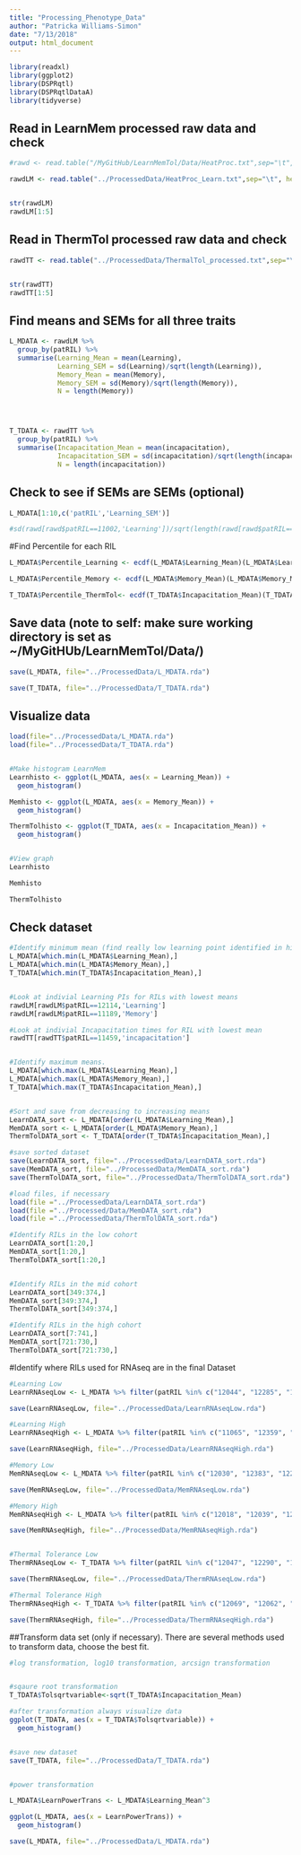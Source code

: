 ```yaml
---
title: "Processing_Phenotype_Data"
author: "Patricka Williams-Simon"
date: "7/13/2018"
output: html_document
---
```


```r
library(readxl)
library(ggplot2)
library(DSPRqtl)
library(DSPRqtlDataA)
library(tidyverse)
```

## Read in LearnMem processed raw data and check 

```r
#rawd <- read.table("/MyGitHub/LearnMemTol/Data/HeatProc.txt",sep="\t", #header=TRUE, stringsAsFactors = FALSE)

rawdLM <- read.table("../ProcessedData/HeatProc_Learn.txt",sep="\t", header=TRUE, stringsAsFactors = FALSE)


str(rawdLM)
rawdLM[1:5]

```

## Read in ThermTol processed raw data and check
```r
rawdTT <- read.table("../ProcessedData/ThermalTol_processed.txt",sep="\t", header=TRUE, stringsAsFactors = FALSE)


str(rawdTT)
rawdTT[1:5]


```

## Find means and SEMs for all three traits

```r
L_MDATA <- rawdLM %>% 
  group_by(patRIL) %>% 
  summarise(Learning_Mean = mean(Learning),
            Learning_SEM = sd(Learning)/sqrt(length(Learning)),
            Memory_Mean = mean(Memory),
            Memory_SEM = sd(Memory)/sqrt(length(Memory)),
            N = length(Memory))




T_TDATA <- rawdTT %>% 
  group_by(patRIL) %>% 
  summarise(Incapacitation_Mean = mean(incapacitation),
            Incapacitation_SEM = sd(incapacitation)/sqrt(length(incapacitation)),
            N = length(incapacitation))
```

## Check to see if SEMs are SEMs (optional)

```r
L_MDATA[1:10,c('patRIL','Learning_SEM')]

#sd(rawd[rawd$patRIL==11002,'Learning'])/sqrt(length(rawd[rawd$patRIL==11002,'Learning']))


```

#Find Percentile for each RIL

```r

L_MDATA$Percentile_Learning <- ecdf(L_MDATA$Learning_Mean)(L_MDATA$Learning_Mean)

L_MDATA$Percentile_Memory <- ecdf(L_MDATA$Memory_Mean)(L_MDATA$Memory_Mean)

T_TDATA$Percentile_ThermTol<- ecdf(T_TDATA$Incapacitation_Mean)(T_TDATA$Incapacitation_Mean)

```


## Save data (note to self: make sure working directory is set as ~/MyGitHUb/LearnMemTol/Data/)

```r
save(L_MDATA, file="../ProcessedData/L_MDATA.rda")

save(T_TDATA, file="../ProcessedData/T_TDATA.rda")

```

## Visualize data

```r

load(file="../ProcessedData/L_MDATA.rda")
load(file="../ProcessedData/T_TDATA.rda")


#Make histogram LearnMem
Learnhisto <- ggplot(L_MDATA, aes(x = Learning_Mean)) +
  geom_histogram()

Memhisto <- ggplot(L_MDATA, aes(x = Memory_Mean)) +
  geom_histogram()

ThermTolhisto <- ggplot(T_TDATA, aes(x = Incapacitation_Mean)) +
  geom_histogram()


#View graph
Learnhisto

Memhisto

ThermTolhisto

```

## Check dataset

```r
#Identify minimum mean (find really low learning point identified in histograms)
L_MDATA[which.min(L_MDATA$Learning_Mean),]
L_MDATA[which.min(L_MDATA$Memory_Mean),]
T_TDATA[which.min(T_TDATA$Incapacitation_Mean),]


#Look at indivial Learning PIs for RILs with lowest means
rawdLM[rawdLM$patRIL==12114,'Learning']
rawdLM[rawdLM$patRIL==11189,'Memory']

#Look at indivial Incapacitation times for RIL with lowest mean
rawdTT[rawdTT$patRIL==11459,'incapacitation']


#Identify maximum means.
L_MDATA[which.max(L_MDATA$Learning_Mean),]
L_MDATA[which.max(L_MDATA$Memory_Mean),]
T_TDATA[which.max(T_TDATA$Incapacitation_Mean),]


#Sort and save from decreasing to increasing means 
LearnDATA_sort <- L_MDATA[order(L_MDATA$Learning_Mean),]
MemDATA_sort <- L_MDATA[order(L_MDATA$Memory_Mean),]
ThermTolDATA_sort <- T_TDATA[order(T_TDATA$Incapacitation_Mean),]

#save sorted dataset
save(LearnDATA_sort, file="../ProcessedData/LearnDATA_sort.rda")
save(MemDATA_sort, file="../ProcessedData/MemDATA_sort.rda")
save(ThermTolDATA_sort, file="../ProcessedData/ThermTolDATA_sort.rda")

#load files, if necessary
load(file ="../ProcessedData/LearnDATA_sort.rda")
load(file ="../Processed/Data/MemDATA_sort.rda")
load(file ="../ProcessedData/ThermTolDATA_sort.rda")

#Identify RILs in the low cohort
LearnDATA_sort[1:20,]
MemDATA_sort[1:20,]
ThermTolDATA_sort[1:20,]


#Identify RILs in the mid cohort
LearnDATA_sort[349:374,]
MemDATA_sort[349:374,]
ThermTolDATA_sort[349:374,]

#Identify RILs in the high cohort
LearnDATA_sort[7:741,]
MemDATA_sort[721:730,]
ThermTolDATA_sort[721:730,]

```


#Identify where RILs used for RNAseq are in the final Dataset

```r
#Learning Low
LearnRNAseqLow <- L_MDATA %>% filter(patRIL %in% c("12044", "12285", "12138", "11189", "12022", "12084", "12324"))

save(LearnRNAseqLow, file="../ProcessedData/LearnRNAseqLow.rda")

#Learning High
LearnRNAseqHigh <- L_MDATA %>% filter(patRIL %in% c("11065", "12359", "11146", "11144", "11006", "11122", "11023"))

save(LearnRNAseqHigh, file="../ProcessedData/LearnRNAseqHigh.rda")

#Memory Low
MemRNAseqLow <- L_MDATA %>% filter(patRIL %in% c("12030", "12383", "12285", "11189", "11038", "11133", "11186"))

save(MemRNAseqLow, file="../ProcessedData/MemRNAseqLow.rda")

#Memory High
MemRNAseqHigh <- L_MDATA %>% filter(patRIL %in% c("12018", "12039", "12074", "11184", "11122", "12071", "11023"))

save(MemRNAseqHigh, file="../ProcessedData/MemRNAseqHigh.rda")


#Thermal Tolerance Low
ThermRNAseqLow <- T_TDATA %>% filter(patRIL %in% c("12047", "12290", "12042", "11106", "12060", "11042", "11132"))

save(ThermRNAseqLow, file="../ProcessedData/ThermRNAseqLow.rda")

#Thermal Tolerance High
ThermRNAseqHigh <- T_TDATA %>% filter(patRIL %in% c("12069", "12062", "11024", "11163", "11023", "11043", "11067"))

save(ThermRNAseqHigh, file="../ProcessedData/ThermRNAseqHigh.rda")

```

##Transform data set (only if necessary). There are several methods used to transform data, choose the best fit.

```r

#log transformation, log10 transformation, arcsign transformation 


#sqaure root transformation
T_TDATA$Tolsqrtvariable<-sqrt(T_TDATA$Incapacitation_Mean)

#after transformation always visualize data
ggplot(T_TDATA, aes(x = T_TDATA$Tolsqrtvariable)) +
  geom_histogram()


#save new dataset
save(T_TDATA, file="../ProcessedData/T_TDATA.rda")


#power transformation

L_MDATA$LearnPowerTrans <- L_MDATA$Learning_Mean^3

ggplot(L_MDATA, aes(x = LearnPowerTrans)) +
  geom_histogram()

save(L_MDATA, file="../ProcessedData/L_MDATA.rda")

```

